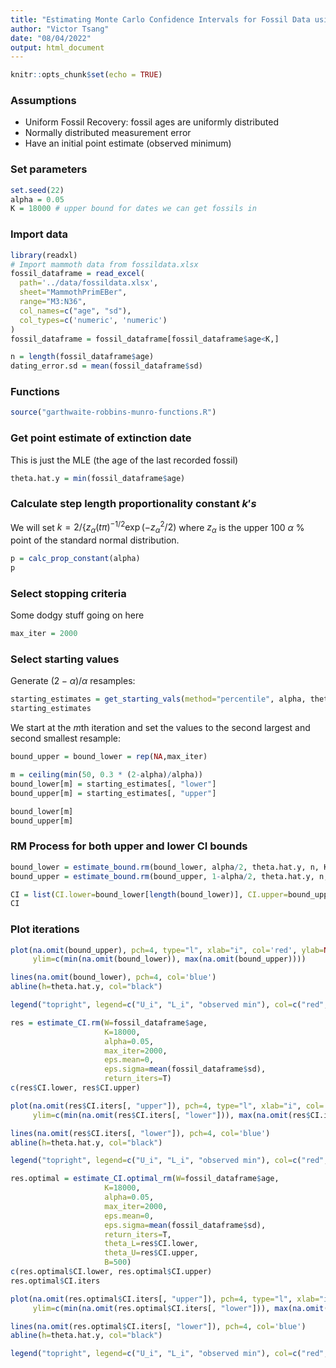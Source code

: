 ```yaml
---
title: "Estimating Monte Carlo Confidence Intervals for Fossil Data using Garthwaite 1992"
author: "Victor Tsang"
date: "08/04/2022"
output: html_document
---
```


```r
knitr::opts_chunk$set(echo = TRUE)
```

### Assumptions

* Uniform Fossil Recovery: fossil ages are uniformly distributed
* Normally distributed measurement error
* Have an initial point estimate (observed minimum)

### Set parameters

```r
set.seed(22)
alpha = 0.05
K = 18000 # upper bound for dates we can get fossils in
```

### Import data

```r
library(readxl)
# Import mammoth data from fossildata.xlsx
fossil_dataframe = read_excel(
  path='../data/fossildata.xlsx', 
  sheet="MammothPrimEBer", 
  range="M3:N36", 
  col_names=c("age", "sd"), 
  col_types=c('numeric', 'numeric')
)
fossil_dataframe = fossil_dataframe[fossil_dataframe$age<K,]

n = length(fossil_dataframe$age)
dating_error.sd = mean(fossil_dataframe$sd)
```


### Functions

```r
source("garthwaite-robbins-munro-functions.R")
```


### Get point estimate of extinction date

This is just the MLE (the age of the last recorded fossil)

```r
theta.hat.y = min(fossil_dataframe$age)
```


### Calculate step length proportionality constant $k's$

We will set $k = 2/\{ z_\alpha (t\pi)^{-1/2}\exp{(-z_\alpha^2/2)}$ where $z_\alpha$ is the upper 100 $\alpha$ % point of the standard normal distribution.

```r
p = calc_prop_constant(alpha)
p
```


### Select stopping criteria

Some dodgy stuff going on here

```r
max_iter = 2000
```


### Select starting values

Generate $(2 - \alpha) / \alpha$ resamples:

```r
starting_estimates = get_starting_vals(method="percentile", alpha, theta.hat.y, n, K, eps.mean=0, eps.sigma=dating_error.sd)
starting_estimates
```

We start at the $m$th iteration and set the values to the second largest and second smallest resample:

```r
bound_upper = bound_lower = rep(NA,max_iter)

m = ceiling(min(50, 0.3 * (2-alpha)/alpha))
bound_lower[m] = starting_estimates[, "lower"]
bound_upper[m] = starting_estimates[, "upper"]

bound_lower[m]
bound_upper[m]
```

### RM Process for both upper and lower CI bounds


```r
bound_lower = estimate_bound.rm(bound_lower, alpha/2, theta.hat.y, n, K, p, m, max_var=0.2*dating_error.sd, max_iter, eps.mean=0, eps.sigma=dating_error.sd)
bound_upper = estimate_bound.rm(bound_upper, 1-alpha/2, theta.hat.y, n, K, p, m, max_var=0.2*dating_error.sd, max_iter, eps.mean=0, eps.sigma=dating_error.sd)

CI = list(CI.lower=bound_lower[length(bound_lower)], CI.upper=bound_upper[length(bound_upper)])
CI
```


### Plot iterations

```r
plot(na.omit(bound_upper), pch=4, type="l", xlab="i", col='red', ylab=NA, main="CI Convergence",
     ylim=c(min(na.omit(bound_lower)), max(na.omit(bound_upper))))

lines(na.omit(bound_lower), pch=4, col='blue')
abline(h=theta.hat.y, col="black")

legend("topright", legend=c("U_i", "L_i", "observed min"), col=c("red", "blue", "black"), lty=c(1,1,1))
```

```r
res = estimate_CI.rm(W=fossil_dataframe$age,
                     K=18000,
                     alpha=0.05,
                     max_iter=2000,
                     eps.mean=0,
                     eps.sigma=mean(fossil_dataframe$sd),
                     return_iters=T)
c(res$CI.lower, res$CI.upper)
```

```r
plot(na.omit(res$CI.iters[, "upper"]), pch=4, type="l", xlab="i", col='red', ylab=NA, main="CI Convergence",
     ylim=c(min(na.omit(res$CI.iters[, "lower"])), max(na.omit(res$CI.iters[, "upper"]))))

lines(na.omit(res$CI.iters[, "lower"]), pch=4, col='blue')
abline(h=theta.hat.y, col="black")

legend("topright", legend=c("U_i", "L_i", "observed min"), col=c("red", "blue", "black"), lty=c(1,1,1))
```

```r
res.optimal = estimate_CI.optimal_rm(W=fossil_dataframe$age,
                     K=18000,
                     alpha=0.05,
                     max_iter=2000,
                     eps.mean=0,
                     eps.sigma=mean(fossil_dataframe$sd),
                     return_iters=T,
                     theta_L=res$CI.lower,
                     theta_U=res$CI.upper,
                     B=500)
c(res.optimal$CI.lower, res.optimal$CI.upper)
res.optimal$CI.iters
```

```r
plot(na.omit(res.optimal$CI.iters[, "upper"]), pch=4, type="l", xlab="i", col='red', ylab=NA, main="CI Convergence",
     ylim=c(min(na.omit(res.optimal$CI.iters[, "lower"])), max(na.omit(res.optimal$CI.iters[, "upper"]))))

lines(na.omit(res.optimal$CI.iters[, "lower"]), pch=4, col='blue')
abline(h=theta.hat.y, col="black")

legend("topright", legend=c("U_i", "L_i", "observed min"), col=c("red", "blue", "black"), lty=c(1,1,1))
```


